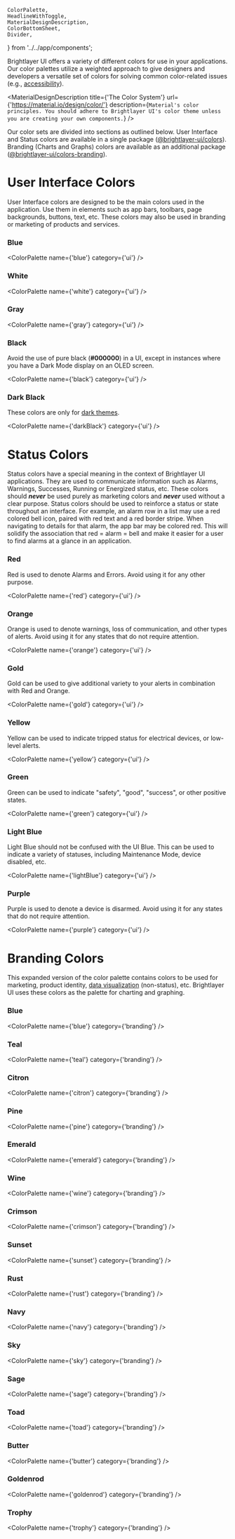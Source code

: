     ColorPalette,
    HeadlineWithToggle,
    MaterialDesignDescription,
    ColorBottomSheet,
    Divider,
} from '../../app/components';

<!-- KEYWORDS: design style color palette branding -->

<HeadlineWithToggle />

Brightlayer UI offers a variety of different colors for use in your applications. Our color palettes utilize a weighted approach to give designers and developers a versatile set of colors for solving common color-related issues (e.g., [accessibility](/design/accessibility)).

<MaterialDesignDescription
    title={'The Color System'}
    url={'https://material.io/design/color/'}
    description={`Material's color principles. You should adhere to Brightlayer UI's color theme unless you are creating your own components.`}
/>

Our color sets are divided into sections as outlined below. User Interface and Status colors are available in a single package ([@brightlayer-ui/colors](https://www.npmjs.com/package/@brightlayer-ui/colors)). Branding (Charts and Graphs) colors are available as an additional package ([@brightlayer-ui/colors-branding](https://www.npmjs.com/package/@brightlayer-ui/colors-branding)).

<Divider />

# User Interface Colors

User Interface colors are designed to be the main colors used in the application. Use them in elements such as app bars, toolbars, page backgrounds, buttons, text, etc. These colors may also be used in branding or marketing of products and services.

### Blue

<ColorPalette name={'blue'} category={'ui'} />

### White

<ColorPalette name={'white'} category={'ui'} />

### Gray

<ColorPalette name={'gray'} category={'ui'} />

### Black

Avoid the use of pure black (**#000000**) in a UI, except in instances where you have a Dark Mode display on an OLED screen.

<ColorPalette name={'black'} category={'ui'} />

### Dark Black

These colors are only for [dark themes](/style/themes#dark-theme--blue-dark-theme).

<ColorPalette name={'darkBlack'} category={'ui'} />
<Divider />

# Status Colors

Status colors have a special meaning in the context of Brightlayer UI applications. They are used to communicate information such as Alarms, Warnings, Successes, Running or Energized status, etc. These colors should **_never_** be used purely as marketing colors and **_never_** used without a clear purpose. Status colors should be used to reinforce a status or state throughout an interface. For example, an alarm row in a list may use a red colored bell icon, paired with red text and a red border stripe. When navigating to details for that alarm, the app bar may be colored red. This will solidify the association that red = alarm = bell and make it easier for a user to find alarms at a glance in an application.

### Red

Red is used to denote Alarms and Errors. Avoid using it for any other purpose.

<ColorPalette name={'red'} category={'ui'} />

### Orange

Orange is used to denote warnings, loss of communication, and other types of alerts. Avoid using it for any states that do not require attention.

<ColorPalette name={'orange'} category={'ui'} />

### Gold

Gold can be used to give additional variety to your alerts in combination with Red and Orange.

<ColorPalette name={'gold'} category={'ui'} />

### Yellow

Yellow can be used to indicate tripped status for electrical devices, or low-level alerts.

<ColorPalette name={'yellow'} category={'ui'} />

### Green

Green can be used to indicate "safety", "good", "success", or other positive states.

<ColorPalette name={'green'} category={'ui'} />

### Light Blue

Light Blue should not be confused with the UI Blue. This can be used to indicate a variety of statuses, including Maintenance Mode, device disabled, etc.

<ColorPalette name={'lightBlue'} category={'ui'} />

### Purple

Purple is used to denote a device is disarmed. Avoid using it for any states that do not require attention.

<ColorPalette name={'purple'} category={'ui'} />
<Divider />

# Branding Colors

This expanded version of the color palette contains colors to be used for marketing, product identity, [data visualization](/patterns/visualizations) (non-status), etc. Brightlayer UI uses these colors as the palette for charting and graphing.

### Blue

<ColorPalette name={'blue'} category={'branding'} />

### Teal

<ColorPalette name={'teal'} category={'branding'} />

### Citron

<ColorPalette name={'citron'} category={'branding'} />

### Pine

<ColorPalette name={'pine'} category={'branding'} />

### Emerald

<ColorPalette name={'emerald'} category={'branding'} />

### Wine

<ColorPalette name={'wine'} category={'branding'} />

### Crimson

<ColorPalette name={'crimson'} category={'branding'} />

### Sunset

<ColorPalette name={'sunset'} category={'branding'} />

### Rust

<ColorPalette name={'rust'} category={'branding'} />

### Navy

<ColorPalette name={'navy'} category={'branding'} />

### Sky

<ColorPalette name={'sky'} category={'branding'} />

### Sage

<ColorPalette name={'sage'} category={'branding'} />

### Toad

<ColorPalette name={'toad'} category={'branding'} />

### Butter

<ColorPalette name={'butter'} category={'branding'} />

### Goldenrod

<ColorPalette name={'goldenrod'} category={'branding'} />

### Trophy

<ColorPalette name={'trophy'} category={'branding'} />

<ColorBottomSheet />
